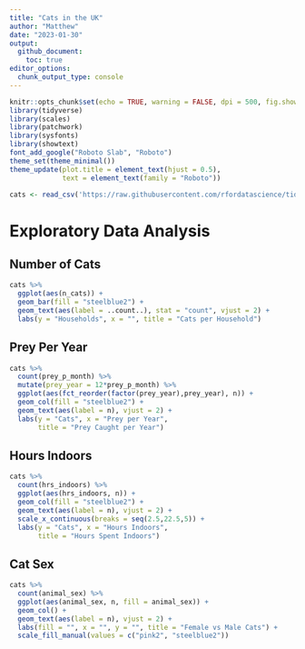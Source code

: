 ```yaml
---
title: "Cats in the UK"
author: "Matthew"
date: "2023-01-30"
output: 
  github_document:
    toc: true
editor_options: 
  chunk_output_type: console
---
```


```r
knitr::opts_chunk$set(echo = TRUE, warning = FALSE, dpi = 500, fig.showtext = TRUE)
library(tidyverse)
library(scales)
library(patchwork)
library(sysfonts)
library(showtext)
font_add_google("Roboto Slab", "Roboto")
theme_set(theme_minimal())
theme_update(plot.title = element_text(hjust = 0.5),
             text = element_text(family = "Roboto"))
```

```r
cats <- read_csv('https://raw.githubusercontent.com/rfordatascience/tidytuesday/master/data/2023/2023-01-31/cats_uk_reference.csv')
```

# Exploratory Data Analysis

## Number of Cats

```r
cats %>% 
  ggplot(aes(n_cats)) +
  geom_bar(fill = "steelblue2") +
  geom_text(aes(label = ..count..), stat = "count", vjust = 2) +
  labs(y = "Households", x = "", title = "Cats per Household")
```

## Prey Per Year

```r
cats %>% 
  count(prey_p_month) %>% 
  mutate(prey_year = 12*prey_p_month) %>% 
  ggplot(aes(fct_reorder(factor(prey_year),prey_year), n)) +
  geom_col(fill = "steelblue2") + 
  geom_text(aes(label = n), vjust = 2) +
  labs(y = "Cats", x = "Prey per Year", 
       title = "Prey Caught per Year")
```

## Hours Indoors

```r
cats %>% 
  count(hrs_indoors) %>% 
  ggplot(aes(hrs_indoors, n)) +
  geom_col(fill = "steelblue2") +
  geom_text(aes(label = n), vjust = 2) +
  scale_x_continuous(breaks = seq(2.5,22.5,5)) +
  labs(y = "Cats", x = "Hours Indoors", 
       title = "Hours Spent Indoors")
```

## Cat Sex

```r
cats %>% 
  count(animal_sex) %>% 
  ggplot(aes(animal_sex, n, fill = animal_sex)) +
  geom_col() +
  geom_text(aes(label = n), vjust = 2) +
  labs(fill = "", x = "", y = "", title = "Female vs Male Cats") +
  scale_fill_manual(values = c("pink2", "steelblue2"))
```
